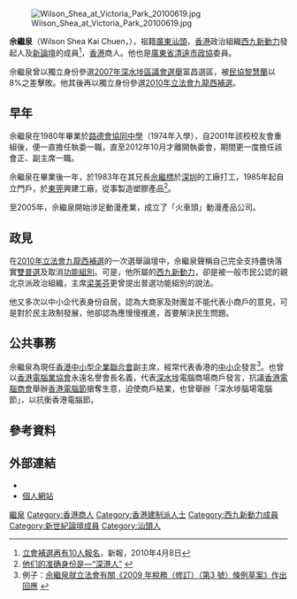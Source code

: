 [[File:Wilson_Shea_at_Victoria_Park_20100619.jpg|thumb]]

'''佘繼泉'''（Wilson Shea Kai Chuen，{{bd|1962年|catIdx=S佘}}），祖籍[[廣東|廣東]][[汕頭|汕頭]]，[[香港|香港]]政治組織[[西九新動力|西九新動力]]發起人及[[新論壇|新論壇]]的成員<ref>[http://www.hkdailynews.com.hk/news.php?id=95065 立會補選再有10人報名]{{dead link|date=2017年11月 |bot=InternetArchiveBot |fix-attempted=yes }}，新報，2010年4月8日</ref>，[[香港|香港]]商人。他也是[[廣東省|廣東省]][[清遠市|清遠市]][[政協|政協]]委員。

佘繼泉曾以獨立身份參選[[2007年香港區議會選舉|2007年深水埗區議會選舉]]富昌選區，被[[民協|民協]][[黎慧蘭|黎慧蘭]]以8%之差擊敗。他其後再以獨立身份參選[[2010年香港立法會地方選區補選|2010年立法會九龍西補選]]。

==早年==
佘繼泉在1980年畢業於[[路德會協同中學|路德會協同中學]]（1974年入學），自2001年該校校友會重組後，便一直擔任執委一職，直至2012年10月才離開執委會，期間更一度擔任該會正、副主席一職。

佘繼泉在畢業後一年，於1983年在其兄長[[佘繼標|佘繼標]]於[[深圳|深圳]]的工廠打工，1985年起自立門戶，於[[東莞|東莞]]興建工廠，從事製造塑膠產品<ref>[http://nf.nfdaily.cn/nanfangdaily/zt/hk10/ygym/200707020004.asp 他们的准确身份是—“深港人”] {{webarchive|url=https://web.archive.org/web/20120310210807/http://nf.nfdaily.cn/nanfangdaily/zt/hk10/ygym/200707020004.asp |date=2012-03-10 }}</ref>。

至2005年，佘繼泉開始涉足動漫產業，成立了「火車頭」動漫產品公司。

==政見==
在[[2010年香港立法會地方選區補選|2010年立法會九龍西補選]]的一次選舉論壇中，佘繼泉聲稱自己完全支持盡快落實[[雙普選|雙普選]]及取消[[功能組別|功能組別]]。可是，他所屬的[[西九新動力|西九新動力]]，卻是被一般市民公認的親北京派政治組織，主席[[梁美芬|梁美芬]]更曾提出普選功能組別的說法。

他又多次以中小企代表身份自居，認為大商家及財團並不能代表小商戶的意見，可是對於民主政制發展，他卻認為應慢慢推進，首要解決民生問題。

==公共事務==
佘繼泉為現任[[香港中小型企業聯合會|香港中小型企業聯合會]]副主席，經常代表香港的[[中小企|中小企]]發言<ref>例子：[http://www.legco.gov.hk/yr08-09/chinese/bc/bc10/papers/bc101008cb1-27-1-c.pdf 佘繼泉就立法會有關《2009 年稅務（修訂）（第3 號）條例草案》作出回應] {{Wayback|url=http://www.legco.gov.hk/yr08-09/chinese/bc/bc10/papers/bc101008cb1-27-1-c.pdf |date=20191030205538 }}</ref>。也曾以[[香港電腦業協會|香港電腦業協會]]永遠名譽會長名義，代表[[深水埗|深水埗]]電腦商場商戶發言，抗議[[香港電腦商會|香港電腦商會]]舉辦[[香港電腦節|香港電腦節]]搶奪生意，迫使商戶結業，也曾舉辦「深水埗腦場電腦節」，以抗衡香港電腦節。

==參考資料==
{{reflist}}

==外部連結==
*{{facebook|wilson.sheakaichuen}}
*[https://web.archive.org/web/20110130034247/http://wskc.hk/ 個人網站]

[[Category:佘姓|繼泉]]
[[Category:香港商人|Category:香港商人]]
[[Category:香港建制派人士|Category:香港建制派人士]]
[[Category:西九新動力成員|Category:西九新動力成員]]
[[Category:新世紀論壇成員|Category:新世紀論壇成員]]
[[Category:汕頭人|Category:汕頭人]]